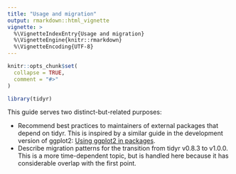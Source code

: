 ```yaml
---
title: "Usage and migration"
output: rmarkdown::html_vignette
vignette: >
  %\VignetteIndexEntry{Usage and migration}
  %\VignetteEngine{knitr::rmarkdown}
  %\VignetteEncoding{UTF-8}
---
```


```r
knitr::opts_chunk$set(
  collapse = TRUE,
  comment = "#>"
)
```

```r
library(tidyr)
```

This guide serves two distinct-but-related purposes:

  * Recommend best practices to maintainers of external packages that depend on tidyr. This is inspired by a similar guide in the development version of ggplot2: [Using ggplot2 in packages](https://ggplot2.tidyverse.org/dev/articles/ggplot2-in-packages.html).
  * Describe migration patterns for the transition from tidyr v0.8.3 to v1.0.0. This is a more time-dependent topic, but is handled here because it has considerable overlap with the first point.



